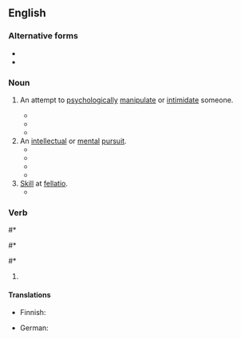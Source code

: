 ==English==

===Alternative forms===
* {{l|en|head-game}}
* {{l|en|headgame}}

===Noun===
{{en-noun}}

# {{lb|en|informal}} An attempt to [[psychologically]] [[manipulate]] or [[intimidate]] someone.
#* {{quote-book|year=2013 |title=Black Market  |author=Sereena Nightshade  |page=226 |ISBN=148367231X |passage=The show boating, '''head games''', phony fronts and near literal spider's webs tossed out as glistening and beautiful nets to capture the prize or the perceived prize always amazed me. }}
#* {{quote-book|year=2014|title=The Contamination of Sandra Wolfe |author=Derek J. Goodman  |page= |ISBN=1618683586 |passage=Sandra got the distinct impression that he was playing some kind of '''head game''' with her. }}
#* {{quote-book|year=2015|title=The Whispering Swarm: Book One of The Sanctuary of the White Friars |author=Michael Moorcock -   |page= |ISBN=1429986425 |passage=I don't do moody or wounded or stern. I can't play '''head games'''.  }}
# An [[intellectual]] or [[mental]] [[pursuit]].
#* {{quote-book|year=1900|title=The School Journal - Volume 61  |author= |page=669 |ISBN= |passage=Another was able to bring into popularity puzzles, conundrums, and quiet "''' head games'''" or contests of memory and quick-wittedness. }}
#* {{quote-book|year=2013|title=The Family Business 2 |author=Carl Weber & ‎Treasure Hernandez  |page= |ISBN=1622862260 |passage=You could be packing a bazooka, but if your '''head game''' isn't tight, I might as well sit at this bar and have three more drinks.” }}
#* {{quote-book|year=2014|title=Capturing Minds by Capturing Hearts |author=Kay J. Mahne  |page= |ISBN= 1490839623|passage=Learning is definitely a '''head game'''. }}
#* {{quote-book|year=2014|title=Wounded Warriors: A Soldier's Story of Healing through Birds  |author=Robert C. Vallieres & ‎Jacquelyn M. Howard  |page=28 |ISBN=1612345832 |passage=Distance plays into the '''head game''' of “what if.” }}
# [[skill|Skill]] at [[fellatio]].
#* {{quote-book|year=2012|title=Trunk-Space: The Retribution of a Psychopath  |author=Jackie Ricci, ‎Michael “El Jefe” Archer  |page=119 |ISBN=1469125609 |passage=She went to work like the cock-sucking champion that she was. This Bitch had always had crazy “'''head game'''.” }}

===Verb===
{{en-verb|head games|head gaming|head gamed}}
#* {{quote-book|year=2007|title=A Denial of Aesthetic Principle  |author=Richard Morris  |page=29 |ISBN=1434317404 |passage=All to be '''head gamed''' with official lures, which look on, through their guarded masks.  }}
#* {{quote-book|year=2009 |title=The Meaning of Sex: Christian Ethics and the Moral Life  |author=Dennis P. Hollinger  |page=238 |ISBN=0801035716 |passage=...with degrading sexual lyrics such as the lyrics by rap artist Lil' Kim: “When it comes to sex don't test my skills, cause my '''head game''' will have you head over heels. }}
#* {{quote-book|year=2010 |title=What's Really Hood!: A Collection of Tales from the Streets |author=Wahida Clark  |page= |ISBN=0446569860 |passage=They both knew the reason he always came back. Her '''head game''' was excellent. }}

# {{alt form|head-game|lang=en}}

====Translations====
{{trans-top|psychological manipulation}}
* Finnish: {{t+|fi|henkinen}} {{t+|fi|painostus}}
{{trans-mid}}
* German: {{t|de|Psychospielchen|n}}
{{trans-bottom}}